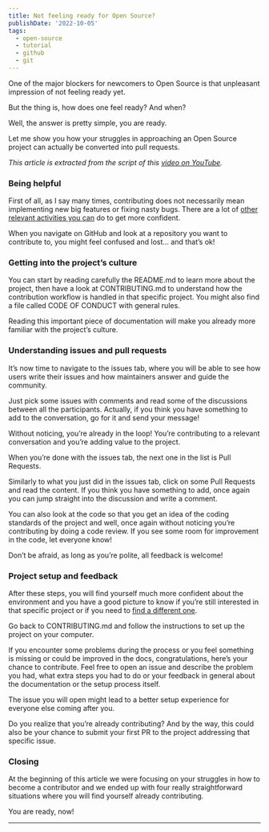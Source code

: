 ```yaml
---
title: Not feeling ready for Open Source?
publishDate: '2022-10-05'
tags:
  - open-source
  - tutorial
  - github
  - git
---
```



One of the major blockers for newcomers to Open Source is that unpleasant impression of not feeling ready yet.

But the thing is, how does one feel ready? And when?

Well, the answer is pretty simple, you are ready.

Let me show you how your struggles in approaching an Open Source project can actually be converted into pull requests.

_This article is extracted from the script of this [video on YouTube](https://youtu.be/kIsBsFPAZQk)._

### Being helpful

First of all, as I say many times, contributing does not necessarily mean implementing new big features or fixing nasty bugs. There are a lot of [other relevant activities you can](https://youtu.be/NEzYE1-37SA) do to get more confident.

When you navigate on GitHub and look at a repository you want to contribute to, you might feel confused and lost… and that’s ok!

### Getting into the project’s culture

You can start by reading carefully the README.md to learn more about the project, then have a look at CONTRIBUTING.md to understand how the contribution workflow is handled in that specific project. You might also find a file called CODE OF CONDUCT with general rules.

Reading this important piece of documentation will make you already more familiar with the project’s culture.

### Understanding issues and pull requests

It’s now time to navigate to the issues tab, where you will be able to see how users write their issues and how maintainers answer and guide the community.

Just pick some issues with comments and read some of the discussions between all the participants. Actually, if you think you have something to add to the conversation, go for it and send your message!

Without noticing, you’re already in the loop! You’re contributing to a relevant conversation and you’re adding value to the project.

When you’re done with the issues tab, the next one in the list is Pull Requests.

Similarly to what you just did in the issues tab, click on some Pull Requests and read the content. If you think you have something to add, once again you can jump straight into the discussion and write a comment.

You can also look at the code so that you get an idea of the coding standards of the project and well, once again without noticing you’re contributing by doing a code review. If you see some room for improvement in the code, let everyone know!

Don’t be afraid, as long as you’re polite, all feedback is welcome!

### Project setup and feedback

After these steps, you will find yourself much more confident about the environment and you have a good picture to know if you’re still interested in that specific project or if you need to [find a different one](https://youtu.be/yfopPq4354o).

Go back to CONTRIBUTING.md and follow the instructions to set up the project on your computer.

If you encounter some problems during the process or you feel something is missing or could be improved in the docs, congratulations, here’s your chance to contribute. Feel free to open an issue and describe the problem you had, what extra steps you had to do or your feedback in general about the documentation or the setup process itself.

The issue you will open might lead to a better setup experience for everyone else coming after you.

Do you realize that you’re already contributing? And by the way, this could also be your chance to submit your first PR to the project addressing that specific issue.

### Closing

At the beginning of this article we were focusing on your struggles in how to become a contributor and we ended up with four really straightforward situations where you will find yourself already contributing.

You are ready, now!

---

<YouTube id="kIsBsFPAZQk" />
